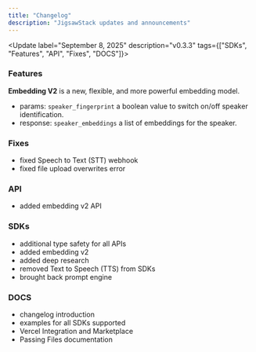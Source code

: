 ```yaml
---
title: "Changelog"
description: "JigsawStack updates and announcements"
---
```

<Update label="September 8, 2025" description="v0.3.3" tags={["SDKs", "Features", "API", "Fixes", "DOCS"]}>

### Features
**Embedding V2** is a new, flexible, and more powerful embedding model. 
- params: `speaker_fingerprint` a boolean value to switch on/off speaker identification.
- response: `speaker_embeddings` a list of embeddings for the speaker.

### Fixes
- fixed Speech to Text (STT) webhook 
- fixed file upload overwrites error

### API
- added embedding v2 API 

### SDKs
- additional type safety for all APIs 
- added embedding v2 
- added deep research 
- removed Text to Speech (TTS) from SDKs
- brought back prompt engine


### DOCS
- changelog introduction
- examples for all SDKs supported
- Vercel Integration and Marketplace
- Passing Files documentation 


</Update>

